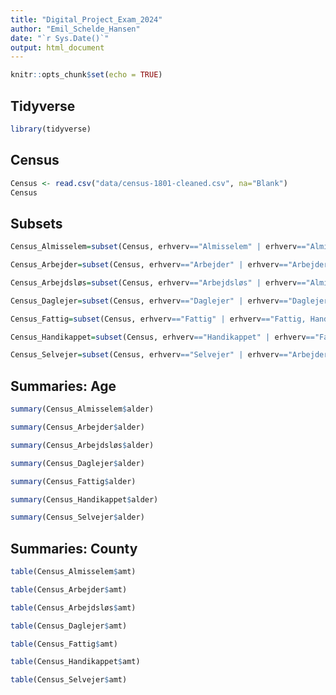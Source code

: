 ---
title: "Digital_Project_Exam_2024"
author: "Emil_Schelde_Hansen"
date: "`r Sys.Date()`"
output: html_document
---

```{r setup, include=FALSE}
knitr::opts_chunk$set(echo = TRUE)
```

## Tidyverse
```{r tidyverse}
library(tidyverse)
```

## Census
```{r census}
Census <- read.csv("data/census-1801-cleaned.csv", na="Blank")
Census
```

## Subsets
```{r subsets, include=TRUE}
Census_Almisselem=subset(Census, erhverv=="Almisselem" | erhverv=="Almisselem, Arbejder" | erhverv=="Almisselem, Arbejder, Daglejer" | erhverv=="Almisselem, Arbejdsløs" | erhverv=="Almisselem, Daglejer" | erhverv=="Almisselem, Daglejer, Fattig" | erhverv=="Almisselem, Daglejer, Handikappet" | erhverv=="Almisselem, Fattig" | erhverv=="Almisselem, Fattig, Handikappet" | erhverv=="Almisselem, Handikappet")

Census_Arbejder=subset(Census, erhverv=="Arbejder" | erhverv=="Arbejder, Daglejer" | erhverv=="Arbejder, Daglejer, Fattig" | erhverv=="Arbejder, Fattig, Handikappet" | erhverv=="Arbejder, Fattig" | erhverv=="Arbejder, Handikappet" | erhverv=="Arbejder, Selvejer" | erhverv=="Almisselem, Arbejder" | erhverv=="Almisselem, Arbejder, Daglejer")

Census_Arbejdsløs=subset(Census, erhverv=="Arbejdsløs" | erhverv=="Almisselem, Arbejdsløs")

Census_Daglejer=subset(Census, erhverv=="Daglejer" | erhverv=="Daglejer, Fattig" | erhverv=="Daglejer, Fattig, Handikappet" | erhverv=="Daglejer, Handikappet" | erhverv=="Almisselem, Arbejder, Daglejer" | erhverv=="Almisselem, Daglejer" | erhverv=="Almisselem, Daglejer, Fattig" | erhverv=="Almisselem, Daglejer, Handikappet" | erhverv=="Arbejder, Daglejer" | erhverv=="Arbejder, Daglejer, Fattig" | erhverv=="Arbejder, Daglejer, Handikappet")

Census_Fattig=subset(Census, erhverv=="Fattig" | erhverv=="Fattig, Handikappet" | erhverv=="Almisselem, Daglejer, Fattig" | erhverv=="Almisselem, Fattig" | erhverv=="Almisselem, Fattig, Handikappet" | erhverv=="Arbejder, Fattig, Daglejer" | erhverv=="Arbejder, Fattig" | erhverv=="Daglejer, Fattig" | erhverv=="Daglejer, Fattig, Handikappet")

Census_Handikappet=subset(Census, erhverv=="Handikappet" | erhverv=="Fattig, Handikappet" | erhverv=="Daglejer, Handikappet" | erhverv=="Daglejer, Fattig, Handikappet" | erhverv=="Arbejder, Handikappet" | erhverv=="Arbejder, Daglejer, Handikappet" | erhverv=="Almisselem, Handikappet" | erhverv=="Almisselem, Fattig, Handikappet" | erhverv=="Almisselem, Daglejer, Handikappet")

Census_Selvejer=subset(Census, erhverv=="Selvejer" | erhverv=="Arbejder, Selvejer")
```

## Summaries: Age
```{r summary}
summary(Census_Almisselem$alder)
```
```{r summary}
summary(Census_Arbejder$alder)
```
```{r summary}
summary(Census_Arbejdsløs$alder)
```
```{r summary}
summary(Census_Daglejer$alder)
```
```{r summary}
summary(Census_Fattig$alder)
```
```{r summary}
summary(Census_Handikappet$alder)
```
```{r summary}
summary(Census_Selvejer$alder)
```

## Summaries: County
```{r amt}
table(Census_Almisselem$amt)
```
```{r amt}
table(Census_Arbejder$amt)
```
```{r amt}
table(Census_Arbejdsløs$amt)
```
```{r amt}
table(Census_Daglejer$amt)
```
```{r amt}
table(Census_Fattig$amt)
```
```{r amt}
table(Census_Handikappet$amt)
```
```{r amt}
table(Census_Selvejer$amt)
```



